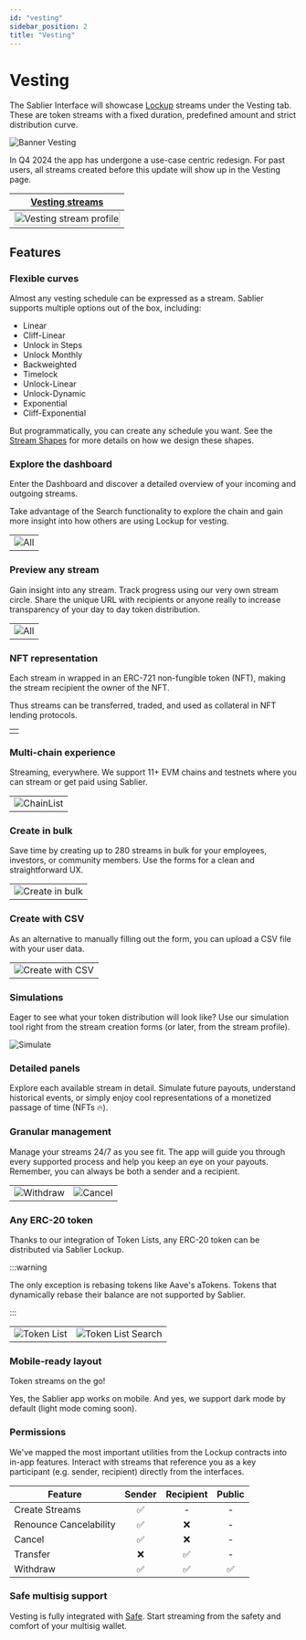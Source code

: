 ```yaml
---
id: "vesting"
sidebar_position: 2
title: "Vesting"
---
```


# Vesting


The Sablier Interface will showcase [Lockup](/concepts/lockup/overview) streams under the Vesting tab. These are token
streams with a fixed duration, predefined amount and strict distribution curve.

![Banner Vesting](/banners/docs-vesting.webp)

In Q4 2024 the app has undergone a use-case centric redesign. For past users, all streams created before this update
will show up in the Vesting page.

| [Vesting streams](https://app.sablier.com/vesting/gallery)                               |
| ---------------------------------------------------------------------------------------- |
| <img alt="Vesting stream profile" width="100%" src="/screenshots/vesting-gallery.webp"/> |

## Features

### Flexible curves

Almost any vesting schedule can be expressed as a stream. Sablier supports multiple options out of the box, including:

- Linear
- Cliff-Linear
- Unlock in Steps
- Unlock Monthly
- Backweighted
- Timelock
- Unlock-Linear
- Unlock-Dynamic
- Exponential
- Cliff-Exponential

But programmatically, you can create any schedule you want. See the [Stream Shapes](/concepts/lockup/stream-shapes) for
more details on how we design these shapes.

### Explore the dashboard

Enter the Dashboard and discover a detailed overview of your incoming and outgoing streams.

Take advantage of the Search functionality to explore the chain and gain more insight into how others are using Lockup
for vesting.

|                                             |
| ------------------------------------------- |
| ![All](/screenshots/vesting-dashboard.webp) |

### Preview any stream

Gain insight into any stream. Track progress using our very own stream circle. Share the unique URL with recipients or
anyone really to increase transparency of your day to day token distribution.

|                                           |
| ----------------------------------------- |
| ![All](/screenshots/vesting-profile.webp) |

### NFT representation

Each stream in wrapped in an ERC-721 non-fungible token (NFT), making the stream recipient the owner of the NFT.

Thus streams can be transferred, traded, and used as collateral in NFT lending protocols.

|                                           |
| ----------------------------------------- |
| <LockupNFTSVG height={500} width={500} /> |

### Multi-chain experience

Streaming, everywhere. We support 11+ EVM chains and testnets where you can stream or get paid using Sablier.

|                                                |
| ---------------------------------------------- |
| ![ChainList](/screenshots/general-chains.webp) |

### Create in bulk

Save time by creating up to 280 streams in bulk for your employees, investors, or community members. Use the forms for a
clean and straightforward UX.

|                                                     |
| --------------------------------------------------- |
| ![Create in bulk](/screenshots/vesting-create.webp) |

### Create with CSV

As an alternative to manually filling out the form, you can upload a CSV file with your user data.

|                                                          |
| -------------------------------------------------------- |
| ![Create with CSV](/screenshots/vesting-create-csv.webp) |

### Simulations

Eager to see what your token distribution will look like? Use our simulation tool right from the stream creation forms
(or later, from the stream profile).

![Simulate](/screenshots/simulation.webp)

### Detailed panels

Explore each available stream in detail. Simulate future payouts, understand historical events, or simply enjoy cool
representations of a monetized passage of time (NFTs 🔥).

### Granular management

Manage your streams 24/7 as you see fit. The app will guide you through every supported process and help you keep an eye
on your payouts. Remember, you can always be both a sender and a recipient.

|                                               |                                           |
| --------------------------------------------- | ----------------------------------------- |
| ![Withdraw](/screenshots/cover-withdraw.webp) | ![Cancel](/screenshots/cover-cancel.webp) |

### Any ERC-20 token

Thanks to our integration of Token Lists, any ERC-20 token can be distributed via Sablier Lockup.

:::warning

The only exception is rebasing tokens like Aave's aTokens. Tokens that dynamically rebase their balance are not
supported by Sablier.

:::

|                                                 |                                                          |
| ----------------------------------------------- | -------------------------------------------------------- |
| ![Token List](/screenshots/tokenlist-home.webp) | ![Token List Search](/screenshots/tokenlist-search.webp) |

### Mobile-ready layout

Token streams on the go!

Yes, the Sablier app works on mobile. And yes, we support dark mode by default (light mode coming soon).

### Permissions

We've mapped the most important utilities from the Lockup contracts into in-app features. Interact with streams that
reference you as a key participant (e.g. sender, recipient) directly from the interfaces.

| Feature                | Sender | Recipient | Public |
| ---------------------- | :----: | :-------: | :----: |
| Create Streams         |   ✅   |     -     |   -    |
| Renounce Cancelability |   ✅   |    ❌     |   -    |
| Cancel                 |   ✅   |    ❌     |   -    |
| Transfer               |   ❌   |    ✅     |   -    |
| Withdraw               |   ✅   |    ✅     |   ✅   |

### Safe multisig support

Vesting is fully integrated with [Safe](https://safe.global). Start streaming from the safety and comfort of your
multisig wallet.

